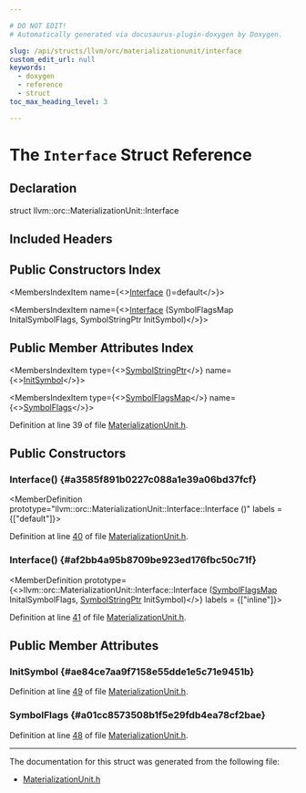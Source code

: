 ```yaml
---

# DO NOT EDIT!
# Automatically generated via docusaurus-plugin-doxygen by Doxygen.

slug: /api/structs/llvm/orc/materializationunit/interface
custom_edit_url: null
keywords:
  - doxygen
  - reference
  - struct
toc_max_heading_level: 3

---
```





# The `Interface` Struct Reference

<DoxygenPage pluginConfig={pluginConfig}>



## Declaration

<CodeBlock>struct llvm::orc::MaterializationUnit::Interface</CodeBlock>

## Included Headers

<IncludesList>
<IncludesListItem
  filePath="llvm/ExecutionEngine/Orc/MaterializationUnit.h"
  permalink="/docs/api/files/include/include/llvm/include/llvm/executionengine/include/llvm/executionengine/orc/materializationunit-h"
  isLocal="true" />
</IncludesList>

## Public Constructors Index

<MembersIndex>

<MembersIndexItem
  name={<><a href="#a3585f891b0227c088a1e39a06bd37fcf">Interface</a> ()=default</>}>
</MembersIndexItem>

<MembersIndexItem
  name={<><a href="#af2bb4a95b8709be923ed176fbc50c71f">Interface</a> (SymbolFlagsMap InitalSymbolFlags, SymbolStringPtr InitSymbol)</>}>
</MembersIndexItem>

</MembersIndex>

## Public Member Attributes Index

<MembersIndex>

<MembersIndexItem
  type={<><a href="/docs/api/classes/llvm/orc/symbolstringptr">SymbolStringPtr</a></>}
  name={<><a href="#ae84ce7aa9f7158e55dde1e5c71e9451b">InitSymbol</a></>}>
</MembersIndexItem>

<MembersIndexItem
  type={<><a href="/docs/api/namespaces/llvm/orc/#afd6431981e7fdfd4b5d2794f04d7d913">SymbolFlagsMap</a></>}
  name={<><a href="#a01cc8573508b1f5e29fdb4ea78cf2bae">SymbolFlags</a></>}>
</MembersIndexItem>

</MembersIndex>


Definition at line 39 of file <a href="/docs/api/files/include/include/llvm/include/llvm/executionengine/include/llvm/executionengine/orc/materializationunit-h">MaterializationUnit.h</a>.

<SectionDefinition>

## Public Constructors

### Interface() {#a3585f891b0227c088a1e39a06bd37fcf}

<MemberDefinition
  prototype="llvm::orc::MaterializationUnit::Interface::Interface ()"
  labels = {["default"]}>

Definition at line <a href="/docs/api/files/include/include/llvm/include/llvm/executionengine/include/llvm/executionengine/orc/materializationunit-h/#l00040">40</a> of file <a href="/docs/api/files/include/include/llvm/include/llvm/executionengine/include/llvm/executionengine/orc/materializationunit-h">MaterializationUnit.h</a>.
</MemberDefinition>

### Interface() {#af2bb4a95b8709be923ed176fbc50c71f}

<MemberDefinition
  prototype={<>llvm::orc::MaterializationUnit::Interface::Interface (<a href="/docs/api/namespaces/llvm/orc/#afd6431981e7fdfd4b5d2794f04d7d913">SymbolFlagsMap</a> InitalSymbolFlags, <a href="/docs/api/classes/llvm/orc/symbolstringptr">SymbolStringPtr</a> InitSymbol)</>}
  labels = {["inline"]}>

Definition at line <a href="/docs/api/files/include/include/llvm/include/llvm/executionengine/include/llvm/executionengine/orc/materializationunit-h/#l00041">41</a> of file <a href="/docs/api/files/include/include/llvm/include/llvm/executionengine/include/llvm/executionengine/orc/materializationunit-h">MaterializationUnit.h</a>.
</MemberDefinition>

</SectionDefinition>

<SectionDefinition>

## Public Member Attributes

### InitSymbol {#ae84ce7aa9f7158e55dde1e5c71e9451b}

<MemberDefinition
  prototype="SymbolStringPtr llvm::orc::MaterializationUnit::Interface::InitSymbol">

Definition at line <a href="/docs/api/files/include/include/llvm/include/llvm/executionengine/include/llvm/executionengine/orc/materializationunit-h/#l00049">49</a> of file <a href="/docs/api/files/include/include/llvm/include/llvm/executionengine/include/llvm/executionengine/orc/materializationunit-h">MaterializationUnit.h</a>.
</MemberDefinition>

### SymbolFlags {#a01cc8573508b1f5e29fdb4ea78cf2bae}

<MemberDefinition
  prototype="SymbolFlagsMap llvm::orc::MaterializationUnit::Interface::SymbolFlags">

Definition at line <a href="/docs/api/files/include/include/llvm/include/llvm/executionengine/include/llvm/executionengine/orc/materializationunit-h/#l00048">48</a> of file <a href="/docs/api/files/include/include/llvm/include/llvm/executionengine/include/llvm/executionengine/orc/materializationunit-h">MaterializationUnit.h</a>.
</MemberDefinition>

</SectionDefinition>

<hr/>

The documentation for this struct was generated from the following file:

<ul>
<li><a href="/docs/api/files/include/include/llvm/include/llvm/executionengine/include/llvm/executionengine/orc/materializationunit-h">MaterializationUnit.h</a></li>
</ul>

</DoxygenPage>
